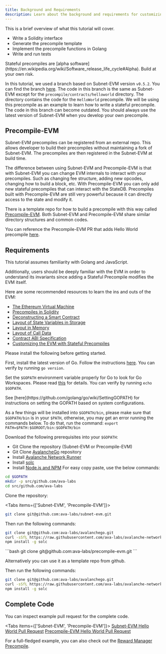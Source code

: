 ```yaml
---
title: Background and Requirements
description: Learn about the background and requirements for customizing Ethereum Virtual Machine.
---
```


This is a brief overview of what this tutorial will cover.

- Write a Solidity interface
- Generate the precompile template
- Implement the precompile functions in Golang
- Write and run tests

<Callout type="warning">
Stateful precompiles are [alpha software](https://en.wikipedia.org/wiki/Software_release_life_cycle#Alpha). Build at your own risk.
</Callout>

In this tutorial, we used a branch based on Subnet-EVM version `v0.5.2`. You can find the branch [here](https://github.com/ava-labs/subnet-evm/tree/helloworld-official-tutorial-v2). The code in this branch is the same as Subnet-EVM except for the `precompile/contracts/helloworld` directory. The directory contains the code for the `HelloWorld` precompile. We will be using this precompile as an example to learn how to write a stateful precompile. The code in this branch can become outdated. You should always use the latest version of Subnet-EVM when you develop your own precompile.

## Precompile-EVM

Subnet-EVM precompiles can be registered from an external repo. This allows developer to build their precompiles without maintaining a fork of Subnet-EVM. The precompiles are then registered in the Subnet-EVM at build time.

The difference between using Subnet-EVM and Precompile-EVM is that with Subnet-EVM you can change EVM internals to interact with your precompiles. Such as changing fee structure, adding new opcodes, changing how to build a block, etc. With Precompile-EVM you can only add new stateful precompiles that can interact with the StateDB. Precompiles built with Precompile-EVM are still very powerful because it can directly access to the state and modify it.

There is a template repo for how to build a precompile with this way called [Precompile-EVM](https://github.com/ava-labs/precompile-evm). Both Subnet-EVM and Precompile-EVM share similar directory structures and common codes.

You can reference the Precompile-EVM PR that adds Hello World precompile [here](https://github.com/ava-labs/precompile-evm/pull/12).

## Requirements

This tutorial assumes familiarity with Golang and JavaScript.

Additionally, users should be deeply familiar with the EVM in order to understand its invariants since adding a Stateful Precompile modifies the EVM itself.

Here are some recommended resources to learn the ins and outs of the EVM:

- [The Ethereum Virtual Machine](https://github.com/ethereumbook/ethereumbook/blob/develop/13evm.asciidoc)
- [Precompiles in Solidity](https://medium.com/@rbkhmrcr/precompiles-solidity-e5d29bd428c4)
- [Deconstructing a Smart Contract](https://blog.openzeppelin.com/deconstructing-a-solidity-contract-part-i-introduction-832efd2d7737/)
- [Layout of State Variables in Storage](https://docs.soliditylang.org/en/v0.8.10/internals/layout_in_storage.html)
- [Layout in Memory](https://docs.soliditylang.org/en/v0.8.10/internals/layout_in_memory.html)
- [Layout of Call Data](https://docs.soliditylang.org/en/v0.8.10/internals/layout_in_calldata.html)
- [Contract ABI Specification](https://docs.soliditylang.org/en/v0.8.10/abi-spec.html)
- [Customizing the EVM with Stateful Precompiles](https://medium.com/avalancheavax/customizing-the-evm-with-stateful-precompiles-f44a34f39efd)

Please install the following before getting started.

First, install the latest version of Go. Follow the instructions [here](https://go.dev/doc/install). You can verify by running `go version`.

Set the `$GOPATH` environment variable properly for Go to look for Go Workspaces. Please read [this](https://go.dev/doc/gopath_code) for details. You can verify by running `echo $GOPATH`.

<Callout type="info">
See [here](https://github.com/golang/go/wiki/SettingGOPATH) for instructions on setting the GOPATH based on system configurations.
</Callout>

As a few things will be installed into `$GOPATH/bin`, please make sure that `$GOPATH/bin` is in your `$PATH`, otherwise, you may get an error running the commands below. To do that, run the command: `export PATH=$PATH:$GOROOT/bin:$GOPATH/bin`

Download the following prerequisites into your `$GOPATH`:

- Git Clone the repository (Subnet-EVM or Precompile-EVM)
- Git Clone [AvalancheGo](https://github.com/ava-labs/avalanchego) repository
- Install [Avalanche Network Runner](/tooling/avalanche-network-runner/introduction)
- Install [solc](https://github.com/ethereum/solc-js#usage-on-the-command-line)
- Install [Node.js and NPM](https://nodejs.org/en/download) For easy copy paste, use the below commands:

```bash
cd $GOPATH
mkdir -p src/github.com/ava-labs
cd src/github.com/ava-labs
```

Clone the repository:

<Tabs items={['Subnet-EVM', 'Precompile-EVM']}>
<Tab value="Subnet-EVM">
```bash
git clone git@github.com:ava-labs/subnet-evm.git
```

Then run the following commands:

```bash
git clone git@github.com:ava-labs/avalanchego.git
curl -sSfL https://raw.githubusercontent.com/ava-labs/avalanche-network-runner/main/scripts/install.sh | sh -s
npm install -g solc
```
</Tab>
<Tab value="Precompile-EVM">
```bash
git clone git@github.com:ava-labs/precompile-evm.git
```

Alternatively you can use it as a template repo from github.

Then run the following commands:

```bash
git clone git@github.com:ava-labs/avalanchego.git
curl -sSfL https://raw.githubusercontent.com/ava-labs/avalanche-network-runner/main/scripts/install.sh | sh -s
npm install -g solc
```
</Tab>
</Tabs>

## Complete Code

You can inspect example pull request for the complete code.

<Tabs items={['Subnet-EVM', 'Precompile-EVM']}>
  <Tab value="Subnet-EVM">
    [Subnet-EVM Hello World Pull Request](https://github.com/ava-labs/subnet-evm/pull/565/)
  </Tab>
  <Tab value="Precompile-EVM">
    [Precompile-EVM Hello World Pull Request](https://github.com/ava-labs/precompile-evm/pull/12/)
  </Tab>
</Tabs>

For a full-fledged example, you can also check out the [Reward Manager Precompile](https://github.com/ava-labs/subnet-evm/blob/helloworld-official-tutorial-v2/precompile/contracts/rewardmanager/).